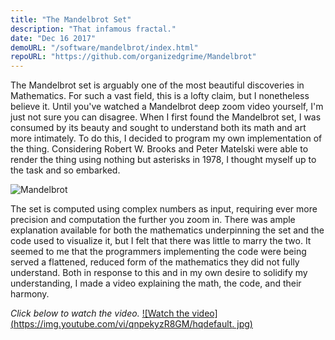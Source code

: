 ```yaml
---
title: "The Mandelbrot Set"
description: "That infamous fractal."
date: "Dec 16 2017"
demoURL: "/software/mandelbrot/index.html"
repoURL: "https://github.com/organizedgrime/Mandelbrot"
---
```

The Mandelbrot set is arguably one of the most beautiful discoveries in Mathematics. For such a vast field, this is a lofty claim, but I nonetheless believe it. Until you've watched a Mandelbrot deep zoom video yourself, I'm just not sure you can disagree. When I first found the Mandelbrot set, I was consumed by its beauty and sought to understand both its math and art more intimately. To do this, I decided to program my own implementation of the thing. 
Considering Robert W. Brooks and Peter Matelski were able to render the thing using nothing but asterisks in 1978, I thought myself up to the task and so embarked.

![Mandelbrot](https://upload.wikimedia.org/wikipedia/commons/d/d7/Mandel.png)

The set is computed using complex numbers as input, requiring ever more precision and computation the further you zoom in. There was ample explanation available for both the mathematics underpinning the set and the code used to visualize it, but I felt that there was little to marry the two. It seemed to me that the programmers implementing the code were being served a flattened, reduced form of the mathematics they did not fully understand. Both in response to this and in my own desire to solidify my understanding, I made a video explaining the math, the code, and their harmony.

*Click below to watch the video.*
[![Watch the video](https://img.youtube.com/vi/qnpekyzR8GM/hqdefault.
jpg)](https://youtu.be/qnpekyzR8GM)

